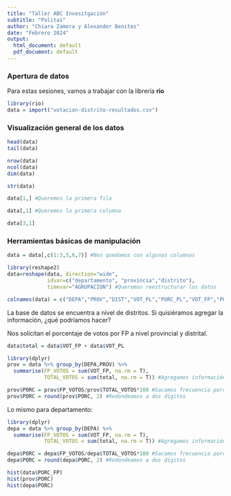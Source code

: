 ```yaml
---
title: "Taller ABC Invesitgación"
subtitle: "Politai"
author: "Chiara Zamora y Alexander Benites"
date: "Febrero 2024"
output:
  html_document: default
  pdf_document: default
---
```


### Apertura de datos

Para estas sesiones, vamos a trabajar con la librería **rio**

```r
library(rio)
data = import("votacion-distrito-resultados.csv")
```


### Visualización general de los datos

```r
head(data)
tail(data)
```

```r
nrow(data)
ncol(data)
dim(data)
```

```r
str(data)
```

```r
data[1,] #Queremos la primera fila
```

```r
data[,1] #Queremos la primera columna
```

```r
data[3,1]
```


### Herramientas básicas de manipulación

```r
data = data[,c(1:3,5,6,7)] #Nos quedamos con algunas columnas
```

```r
library(reshape2)
data=reshape(data, direction="wide",
             idvar=c("departamento", "provincia","distrito"),
             timevar="AGRUPACION") #Queremos reestructurar los datos
```

```r
colnames(data) = c("DEPA","PROV","DIST","VOT_PL","PORC_PL","VOT_FP","PORC_FP") #Cambiar nombres de columnas
```

La base de datos se encuentra a nivel de distritos. Si quisiéramos agregar la información, ¿qué podríamos hacer?

Nos solicitan el porcentaje de votos por FP a nivel provincial y distrital.

```r
data$total = data$VOT_FP + data$VOT_PL
```

```r
library(dplyr)
prov = data %>% group_by(DEPA,PROV) %>% 
  summarise(FP_VOTOS = sum(VOT_FP, na.rm = T),
            TOTAL_VOTOS = sum(total, na.rm = T)) #Agregamos información a nivel provincia
```

```r
prov$PORC = prov$FP_VOTOS/prov$TOTAL_VOTOS*100 #Sacamos frecuencia porcentual
prov$PORC = round(prov$PORC, 2) #Redondeamos a dos dígitos
```

Lo mismo para departamento:

```r
library(dplyr)
depa = data %>% group_by(DEPA) %>% 
  summarise(FP_VOTOS = sum(VOT_FP, na.rm = T),
            TOTAL_VOTOS = sum(total, na.rm = T)) #Agregamos información a nivel provincia
```

```r
depa$PORC = depa$FP_VOTOS/depa$TOTAL_VOTOS*100 #Sacamos frecuencia porcentual
depa$PORC = round(depa$PORC, 2) #Redondeamos a dos dígitos
```

```r
hist(data$PORC_FP)
hist(prov$PORC)
hist(depa$PORC)
```

